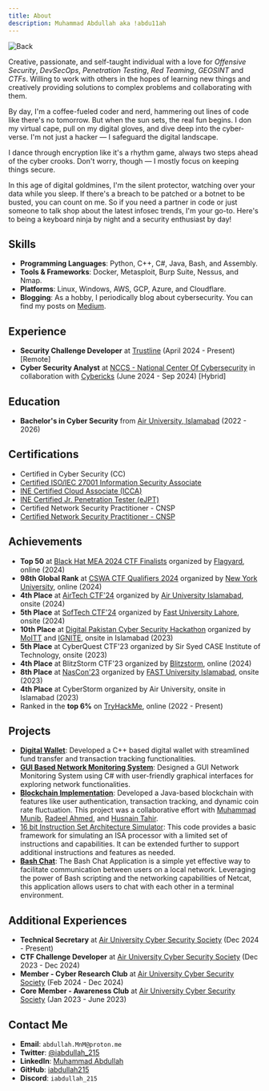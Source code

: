 ```yaml
---
title: About
description: Muhammad Abdullah aka !abdu11ah
---
```


![Back](/static/images/back.jpg)

Creative, passionate, and self-taught individual with a love for *Offensive Security*, *DevSecOps*, *Penetration Testing*, *Red Teaming*, *GEOSINT* and *CTFs*. Willing to work with others in the hopes of learning new things and creatively providing solutions to complex problems and collaborating with them.

By day, I'm a coffee-fueled coder and nerd, hammering out lines of code like there's no tomorrow. But when the sun sets, the real fun begins. I don my virtual cape, pull on my digital gloves, and dive deep into the cyber-verse. I'm not just a hacker — I safeguard the digital landscape.

I dance through encryption like it's a rhythm game, always two steps ahead of the cyber crooks. Don't worry, though — I mostly focus on keeping things secure.

In this age of digital goldmines, I'm the silent protector, watching over your data while you sleep. If there's a breach to be patched or a botnet to be busted, you can count on me. So if you need a partner in code or just someone to talk shop about the latest infosec trends, I'm your go-to. Here's to being a keyboard ninja by night and a security enthusiast by day!

## Skills

- **Programming Languages**: Python, C++, C#, Java, Bash, and Assembly.
- **Tools & Frameworks**: Docker, Metasploit, Burp Suite, Nessus, and Nmap.
- **Platforms**: Linux, Windows, AWS, GCP, Azure, and Cloudflare.
- **Blogging**: As a hobby, I periodically blog about cybersecurity. You can find my posts on [Medium](https://medium.com/@iabdullah_215).

## Experience

- **Security Challenge Developer** at [Trustline](https://www.trustline.sa/) (April 2024 - Present) [Remote]
- **Cyber Security Analyst** at [NCCS - National Center Of Cybersecurity](https://www.nccs.pk/) in collaboration with [Cybericks](https://cybericks.com/) (June 2024 - Sep 2024) [Hybrid]

## Education

- **Bachelor's in Cyber Security** from [Air University, Islamabad](https://au.edu.pk/) (2022 - 2026)

## Certifications

- Certified in Cyber Security (CC)
- [Certified ISO/IEC 27001 Information Security Associate](https://www.skillfront.com/Badges/96244120273692)
- [INE Certified Cloud Associate (ICCA)](https://certs.ine.com/3d857008-1603-41dc-a5ea-1e0c590cbe33#gs.b8suwa)
- [INE Certified Jr. Penetration Tester (eJPT)](https://certs.ine.com/3d857008-1603-41dc-a5ea-1e0c590cbe33#gs.b8suwa)
- Certified Network Security Practitioner - CNSP
- [Certified Network Security Practitioner - CNSP](https://www.credential.net/724e06f3-0a39-402b-9ced-b9c3953aa3e3#acc.eXn7Jl3j)

## Achievements

- **Top 50** at [Black Hat MEA 2024 CTF Finalists](https://blackhatmea.com/) organized by [Flagyard](https://flagyard.com/), online (2024)
- **98th Global Rank** at [CSWA CTF Qualifiers 2024](https://www.csaw.io/ctf) organized by [New York University](https://www.nyu.edu/), online (2024)
- **4th Place** at [AirTech CTF'24](https://auair.tech/) organized by [Air University Islamabad](https://www.au.edu.pk/), onsite (2024)
- **5th Place** at [SofTech CTF'24](https://softecnu.org/) organized by [Fast University Lahore](https://lhr.nu.edu.pk/), onsite (2024)
- **10th Place** at [Digital Pakistan Cyber Security Hackathon](https://cyberhackathon.pk/) organized by [MoITT](https://moitt.gov.pk/) and [IGNITE](https://ignite.org.pk/), onsite in Islamabad (2023)
- **5th Place** at CyberQuest CTF'23 organized by Sir Syed CASE Institute of Technology, onsite (2023)
- **4th Place** at BlitzStorm CTF'23 organized by [Blitzstorm](https://www.linkedin.com/company/blitzstorm/), online (2024)
- **8th Place** at [NasCon'23](https://ctftime.org/event/1894/) organized by [FAST University Islamabad](http://isb.nu.edu.pk/), onsite (2023)
- **4th Place** at CyberStorm organized by Air University, onsite in Islamabad (2023)
- Ranked in the **top 6%** on [TryHackMe](https://tryhackme.com/p/M.n.M), online (2022 - Present)

## Projects

- [**Digital Wallet**](https://github.com/iabdullah215/Programming-Fundamentals): Developed a C++ based digital wallet with streamlined fund transfer and transaction tracking functionalities.
- [**GUI Based Network Monitoring System**](https://github.com/iabdullah215/OOP2): Designed a GUI Network Monitoring System using C# with user-friendly graphical interfaces for exploring network functionalities.
- [**Blockchain Implementation**](https://github.com/mun1bxD/BlockChain): Developed a Java-based blockchain with features like user authentication, transaction tracking, and dynamic coin rate fluctuation. This project was a collaborative effort with [Muhammad Munib](https://www.linkedin.com/in/muhammad-munib-nawaz-7b8129292/), [Radeel Ahmed](https://www.linkedin.com/in/radeel-ahmad-866a50293/), and [Husnain Tahir](https://www.linkedin.com/in/husnain-tahir-551921225/).
- [16 bit Instruction Set Architecture Simulator](https://github.com/iabdullah215/16-bit-Instruction-Set-Architecture-Simulator): This code provides a basic framework for simulating an ISA processor with a limited set of instructions and capabilities. It can be extended further to support additional instructions and features as needed.
- [**Bash Chat**](https://github.com/iabdullah215/CS225-L/tree/main/Project): The Bash Chat Application is a simple yet effective way to facilitate communication between users on a local network. Leveraging the power of Bash scripting and the networking capabilities of Netcat, this application allows users to chat with each other in a terminal environment.

## Additional Experiences

- **Technical Secretary** at [Air University Cyber Security Society](https://aucss-beta.vercel.app/) (Dec 2024 - Present)
- **CTF Challenge Developer** at [Air University Cyber Security Society](https://aucss-beta.vercel.app/) (Dec 2023 - Dec 2024)
- **Member - Cyber Research Club** at [Air University Cyber Security Society](https://aucss-beta.vercel.app/) (Feb 2024 - Dec 2024)
- **Core Member - Awareness Club** at [Air University Cyber Security Society](https://aucss-beta.vercel.app/) (Jan 2023 - June 2023)

## Contact Me

- **Email**: `abdullah.MnM@proton.me`
- **Twitter**: [@iabdullah_215](https://twitter.com/iabdullah_215)
- **LinkedIn**: [Muhammad Abdullah](https://www.linkedin.com/in/muhammad-abdullah-691a1026a/)
- **GitHub**: [iabdullah215](https://github.com/iabdullah215)
- **Discord**: `iabdullah_215`
